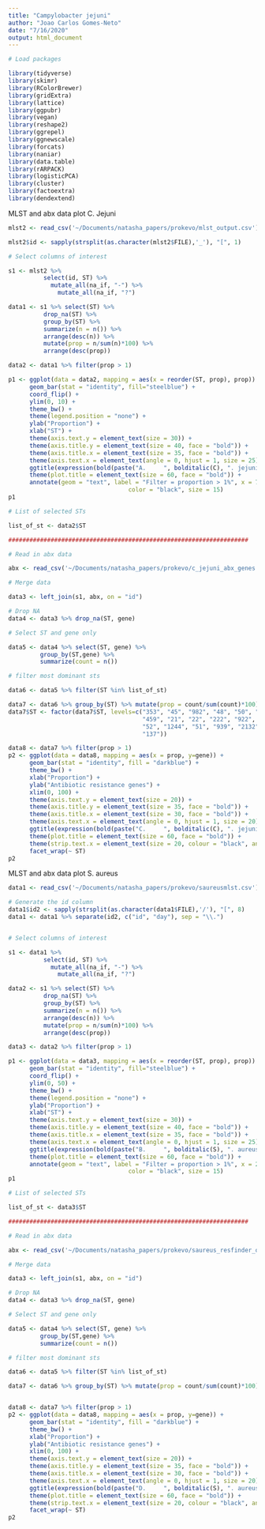 ```yaml
---
title: "Campylobacter jejuni"
author: "Joao Carlos Gomes-Neto"
date: "7/16/2020"
output: html_document
---
```


```r
# Load packages

library(tidyverse)
library(skimr)
library(RColorBrewer)
library(gridExtra)
library(lattice)
library(ggpubr)
library(vegan)
library(reshape2)
library(ggrepel)
library(ggnewscale)
library(forcats)
library(naniar)
library(data.table)
library(rARPACK)
library(logisticPCA)
library(cluster)    
library(factoextra) 
library(dendextend)
```

MLST and abx data plot C. Jejuni

```r

mlst2 <- read_csv('~/Documents/natasha_papers/prokevo/mlst_output.csv')

mlst2$id <- sapply(strsplit(as.character(mlst2$FILE),'_'), "[", 1)

# Select columns of interest

s1 <- mlst2 %>%
          select(id, ST) %>%
            mutate_all(na_if, "-") %>%
              mutate_all(na_if, "?")

data1 <- s1 %>% select(ST) %>%
          drop_na(ST) %>%
          group_by(ST) %>%
          summarize(n = n()) %>%
          arrange(desc(n)) %>%
          mutate(prop = n/sum(n)*100) %>%
          arrange(desc(prop))

data2 <- data1 %>% filter(prop > 1)

p1 <- ggplot(data = data2, mapping = aes(x = reorder(ST, prop), prop)) + 
      geom_bar(stat = "identity", fill="steelblue") + 
      coord_flip() +
      ylim(0, 10) +
      theme_bw() + 
      theme(legend.position = "none") +
      ylab("Proportion") +
      xlab("ST") +
      theme(axis.text.y = element_text(size = 30)) +
      theme(axis.title.y = element_text(size = 40, face = "bold")) +
      theme(axis.title.x = element_text(size = 35, face = "bold")) +
      theme(axis.text.x = element_text(angle = 0, hjust = 1, size = 25)) +
      ggtitle(expression(bold(paste("A.     ", bolditalic(C), ". jejuni")))) +
      theme(plot.title = element_text(size = 60, face = "bold")) +
      annotate(geom = "text", label = "Filter = proportion > 1%", x = 7.5, y = 7, 
                                  color = "black", size = 15)
p1

# List of selected STs

list_of_st <- data2$ST

####################################################################

# Read in abx data

abx <- read_csv('~/Documents/natasha_papers/prokevo/c_jejuni_abx_genes.csv')

# Merge data 

data3 <- left_join(s1, abx, on = "id")

# Drop NA
data4 <- data3 %>% drop_na(ST, gene)

# Select ST and gene only

data5 <- data4 %>% select(ST, gene) %>%
         group_by(ST,gene) %>%
         summarize(count = n()) 

# filter most dominant sts

data6 <- data5 %>% filter(ST %in% list_of_st)

data7 <- data6 %>% group_by(ST) %>% mutate(prop = count/sum(count)*100)
data7$ST <- factor(data7$ST, levels=c("353", "45", "982", "48", "50", "8", "806",
                                      "459", "21", "22", "222", "922", "61", "464",
                                      "52", "1244", "51", "939", "2132", "929", "354", "3510",
                                      "137"))

data8 <- data7 %>% filter(prop > 1)
p2 <- ggplot(data = data8, mapping = aes(x = prop, y=gene)) + 
      geom_bar(stat = "identity", fill = "darkblue") + 
      theme_bw() + 
      xlab("Proportion") +
      ylab("Antibiotic resistance genes") +
      xlim(0, 100) +
      theme(axis.text.y = element_text(size = 20)) +
      theme(axis.title.y = element_text(size = 35, face = "bold")) +
      theme(axis.title.x = element_text(size = 30, face = "bold")) +
      theme(axis.text.x = element_text(angle = 0, hjust = 1, size = 20)) +
      ggtitle(expression(bold(paste("C.     ", bolditalic(C), ". jejuni")))) +
      theme(plot.title = element_text(size = 60, face = "bold")) +
      theme(strip.text.x = element_text(size = 20, colour = "black", angle = 0)) +
      facet_wrap(~ ST)
p2

```

MLST and abx data plot S. aureus 

```r

data1 <- read_csv('~/Documents/natasha_papers/prokevo/saureusmlst.csv')

# Generate the id column 
data1$id2 <- sapply(strsplit(as.character(data1$FILE),'/'), "[", 8)
data1 <- data1 %>% separate(id2, c("id", "day"), sep = "\\.")


# Select columns of interest

s1 <- data1 %>%
          select(id, ST) %>%
            mutate_all(na_if, "-") %>%
              mutate_all(na_if, "?")

data2 <- s1 %>% select(ST) %>%
          drop_na(ST) %>%
          group_by(ST) %>%
          summarize(n = n()) %>%
          arrange(desc(n)) %>%
          mutate(prop = n/sum(n)*100) %>%
          arrange(desc(prop))

data3 <- data2 %>% filter(prop > 1)

p1 <- ggplot(data = data3, mapping = aes(x = reorder(ST, prop), prop)) + 
      geom_bar(stat = "identity", fill="steelblue") + 
      coord_flip() +
      ylim(0, 50) +
      theme_bw() + 
      theme(legend.position = "none") +
      ylab("Proportion") +
      xlab("ST") +
      theme(axis.text.y = element_text(size = 30)) +
      theme(axis.title.y = element_text(size = 40, face = "bold")) +
      theme(axis.title.x = element_text(size = 35, face = "bold")) +
      theme(axis.text.x = element_text(angle = 0, hjust = 1, size = 25)) +
      ggtitle(expression(bold(paste("B.     ", bolditalic(S), ". aureus")))) +
      theme(plot.title = element_text(size = 60, face = "bold")) +
      annotate(geom = "text", label = "Filter = proportion > 1%", x = 2.5, y = 30, 
                                  color = "black", size = 15)
p1

# List of selected STs

list_of_st <- data3$ST

####################################################################

# Read in abx data

abx <- read_csv('~/Documents/natasha_papers/prokevo/saureus_resfinder_output_final.csv')

# Merge data 

data3 <- left_join(s1, abx, on = "id")

# Drop NA
data4 <- data3 %>% drop_na(ST, gene)

# Select ST and gene only

data5 <- data4 %>% select(ST, gene) %>%
         group_by(ST,gene) %>%
         summarize(count = n()) 

# filter most dominant sts

data6 <- data5 %>% filter(ST %in% list_of_st)

data7 <- data6 %>% group_by(ST) %>% mutate(prop = count/sum(count)*100)


data8 <- data7 %>% filter(prop > 1)
p2 <- ggplot(data = data8, mapping = aes(x = prop, y=gene)) + 
      geom_bar(stat = "identity", fill = "darkblue") + 
      theme_bw() + 
      xlab("Proportion") +
      ylab("Antibiotic resistance genes") +
      xlim(0, 100) +
      theme(axis.text.y = element_text(size = 20)) +
      theme(axis.title.y = element_text(size = 35, face = "bold")) +
      theme(axis.title.x = element_text(size = 30, face = "bold")) +
      theme(axis.text.x = element_text(angle = 0, hjust = 1, size = 20)) +
      ggtitle(expression(bold(paste("D.     ", bolditalic(S), ". aureus")))) +
      theme(plot.title = element_text(size = 60, face = "bold")) +
      theme(strip.text.x = element_text(size = 20, colour = "black", angle = 0)) +
      facet_wrap(~ ST)
p2

```
